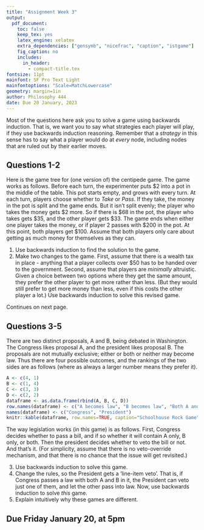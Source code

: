 ```yaml
---
title: "Assignment Week 3"
output:
  pdf_document:
    toc: false
    keep_tex: yes
    latex_engine: xelatex
    extra_dependencies: ["gensymb", "nicefrac", "caption", "istgame"]
    fig_caption: no
    includes:
      in_header: 
        - compact-title.tex
fontsize: 11pt
mainfont: SF Pro Text Light
mainfontoptions: "Scale=MatchLowercase"
geometry: margin=1in
author: Philosophy 444
date: Due 20 January, 2023
---
```


Most of the questions here ask you to solve a game using backwards induction. That is, we want you to say what strategies each player will play, if they use backwards induction reasoning. Remember that a _strategy_ in this sense has to say what a player would do at _every_ node, including nodes that are ruled out by their earlier moves.

## Questions 1-2

Here is the game tree for (one version of) the centipede game. The game works as follows. Before each turn, the experimenter puts \$2 into a pot in the middle of the table. This pot starts empty, and grows with every turn. At each turn, players choose whether to _Take_ or _Pass_. If they take, the money in the pot is split and the game ends. But it isn't split evenly; the player who takes the money gets \$2 more. So if there is \$68 in the pot, the player who takes gets \$35, and the other player gets \$33. The game ends when either one player takes the money, or if player 2 passes with \$200 in the pot. At this point, both players get \$100. Assume that both players only care about getting as much money for themselves as they can.

\begin{istgame}[scale=1.5]
   \setistgrowdirection{south east}
   \xtdistance{10mm}{20mm}
   \istroot(0)[initial node]{1}
     \istb{Take}[r]{(2,0)}[b]  \istb{Pass}[a]  \endist
   \istroot(1)(0-2){2}
     \istb{Take}[r]{(1,3)}[b]  \istb{Pass}[a]  \endist
   \istroot(2)(1-2){1}
     \istb{Take}[r]{(4,2)}[b]  \istb{Pass}[a]  \endist
   \xtInfoset(2-2)([xshift=5mm]2-2)
   %-------------
   \istroot(3)([xshift=5mm]2-2){2}
       \istb{Take}[r]{(97,99)}[b]  \istb{Pass}[a]  \endist
   \istroot(4)(3-2){1}
       \istb{Take}[r]{(100,98)}[b]  \istb{Pass}[a]  \endist
    \istroot(5)(4-2){2}
        \istb{Take}[r]{(99,101)}[b]  \istb{Pass}[a]{(100,100)}[r]  \endist
\end{istgame}

1. Use backwards induction to find the solution to the game.
2. Make two changes to the game. First, assume that there is a wealth tax in place - anything that a player collects over $50 has to be handed over to the government. Second, assume that players are _minimally_ altruistic. Given a choice between two options where they get the same amount, they prefer the other player to get more rather than less. (But they would still prefer to get more money than less, even if this costs the other player a lot.) Use backwards induction to solve this revised game.

Continues on next page.

\newpage

## Questions 3-5

There are two distinct proposals, A and B, being debated in Washington. The Congress likes proposal A, and the president likes proposal B. The proposals are not mutually exclusive; either or both or neither may become law. Thus there are four possible outcomes, and the rankings of the two sides are as follows (where as always a larger number means they prefer it).

```r
A <- c(4, 1)
B <- c(1, 4)
C <- c(3, 3)
D <- c(2, 2)
dataframe <- as.data.frame(rbind(A, B, C, D))
row.names(dataframe) <- c("A becomes law", "B becomes law", "Both A and B become law", "Neither A nor B becomes law")
names(dataframe) <- c("Congress", "President")
knitr::kable(dataframe, row.names=TRUE, caption="Schoolhouse Rock Game", align = "c")
```

The way legislation works (in this game) is as follows. First, Congress decides whether to pass a bill, and if so whether it will contain A only, B only, or both. Then the president decides whether to veto the bill or not. And that's it. (For simplicity, assume that there is no veto-override mechanism, and that there is no chance that the issue will get revisited.)

3. Use backwards induction to solve this game.
4. Change the rules, so the President gets a 'line-item veto'. That is, if Congress passes a law with both A and B in it, the President can veto just one of them, and let the other pass into law. Now, use backwards induction to solve _this_ game.
5. Explain intuitively why these games are different.

## Due Friday January 20, at 5pm